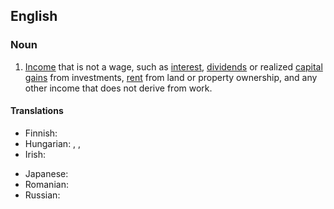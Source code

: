 ==English==
{{wikipedia}}

===Noun===
{{en-noun|~}}

# {{lb|en|taxation}} [[income|Income]] that is not a wage, such as [[interest]], [[dividends]] or realized [[capital gain]]s from investments, [[rent]] from land or property ownership, and any other income that does not derive from work.

====Translations====
{{trans-top|income which is not a wage}}
* Finnish: {{t+|fi|pääomatulo}}
* Hungarian: {{t|hu|nem munkából származó jövedelem}}, {{t|hu|nem munkaviszonyból szerzett jövedelem}}, {{t|hu|nem bérjellegű jövedelem}}
* Irish: {{t|ga|ioncam neamhthuillte|m}}
{{trans-mid}}
* Japanese: {{t+|ja|不労所得|tr=ふろうしょとく, furōshotoku|sc=Jpan}}
* Romanian: {{t|ro|venit din capital|n}}
* Russian: {{t|ru|нетрудово́й дохо́д|m}}
{{trans-bottom}}
